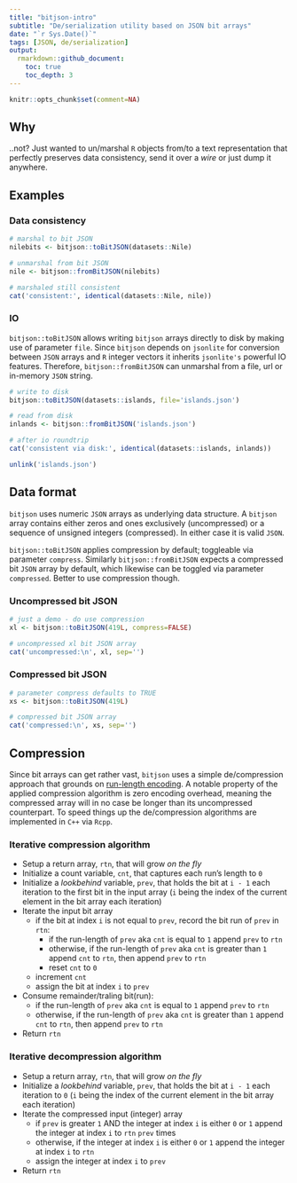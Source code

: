 ```yaml
---
title: "bitjson-intro"
subtitle: "De/serialization utility based on JSON bit arrays"
date: "`r Sys.Date()`"
tags: [JSON, de/serialization]
output: 
  rmarkdown::github_document:
    toc: true
    toc_depth: 3
---
```


```r
knitr::opts_chunk$set(comment=NA)
```

## Why

..not? Just wanted to un/marshal `R` objects from/to a text representation that perfectly preserves data consistency, send it over a *wire* or just dump it anywhere. 

## Examples

### Data consistency

```r
# marshal to bit JSON
nilebits <- bitjson::toBitJSON(datasets::Nile)

# unmarshal from bit JSON
nile <- bitjson::fromBitJSON(nilebits)

# marshaled still consistent
cat('consistent:', identical(datasets::Nile, nile))
```

### IO

`bitjson::toBitJSON` allows writing `bitjson` arrays directly to disk by making use of parameter `file`. Since `bitjson` depends on `jsonlite` for conversion between `JSON` arrays and `R` integer vectors it inherits `jsonlite's` powerful IO features. Therefore, `bitjson::fromBitJSON` can unmarshal from a file, url or in-memory `JSON` string.

```r
# write to disk
bitjson::toBitJSON(datasets::islands, file='islands.json')

# read from disk
inlands <- bitjson::fromBitJSON('islands.json')

# after io roundtrip
cat('consistent via disk:', identical(datasets::islands, inlands))
```

```r
unlink('islands.json')
```

## Data format

`bitjson` uses numeric `JSON` arrays as underlying data structure. A `bitjson` array contains either zeros and ones exclusively (uncompressed) or a sequence of unsigned integers (compressed). In either case it is valid `JSON`.

`bitjson::toBitJSON` applies compression by default; toggleable via parameter `compress`. Similarly `bitjson::fromBitJSON` expects a compressed bit `JSON` array by default, which likewise can be toggled via parameter `compressed`. Better to use compression though.

### Uncompressed bit JSON

```r
# just a demo - do use compression 
xl <- bitjson::toBitJSON(419L, compress=FALSE)

# uncompressed xl bit JSON array
cat('uncompressed:\n', xl, sep='')
```

### Compressed bit JSON

```r
# parameter compress defaults to TRUE
xs <- bitjson::toBitJSON(419L)

# compressed bit JSON array
cat('compressed:\n', xs, sep='')
```

## Compression

Since bit arrays can get rather vast, `bitjson` uses a simple de/compression approach that grounds on [run-length encoding](https://en.wikipedia.org/wiki/Run-length_encoding). A notable property of the applied compression algorithm is zero encoding overhead, meaning the compressed array will in no case be longer than its uncompressed counterpart. To speed things up the de/compression algorithms are implemented in `C++` via `Rcpp`.

### Iterative compression algorithm

* Setup a return array, `rtn`, that will grow *on the fly*
* Initialize a count variable, `cnt`, that captures each run's length to `0`
* Initialize a *lookbehind* variable, `prev`, that holds the bit at `i - 1` each iteration to the first bit in the input array (`i` being the index of the current element in the bit array each iteration)
* Iterate the input bit array
    * if the bit at index `i` is not equal to `prev`, record the bit run of `prev` in `rtn`:
        * if the run-length of `prev` aka `cnt` is equal to `1` append `prev` to `rtn`
        * otherwise, if the run-length of `prev` aka `cnt` is greater than `1` append `cnt` to `rtn`, then append `prev` to `rtn`
        * reset `cnt` to `0`
    * increment `cnt`
    * assign the bit at index `i` to `prev`
* Consume remainder/traling bit(run):
    * if the run-length of `prev` aka `cnt` is equal to `1` append `prev` to `rtn`
    * otherwise, if the run-length of `prev` aka `cnt` is greater than `1` append `cnt` to `rtn`, then append `prev` to `rtn`
* Return `rtn`

### Iterative decompression algorithm

* Setup a return array, `rtn`, that will grow *on the fly*
* Initialize a *lookbehind* variable, `prev`, that holds the bit at `i - 1` each iteration to `0` (`i` being the index of the current element in the bit array each iteration)
* Iterate the compressed input (integer) array
    * if `prev` is greater `1` AND the integer at index `i` is either `0` or `1` append the integer at index `i` to `rtn` `prev` times
    * otherwise, if the integer at index `i` is either `0` or `1` append the integer at index `i` to `rtn`
    * assign the integer at index `i` to `prev`
* Return `rtn`
